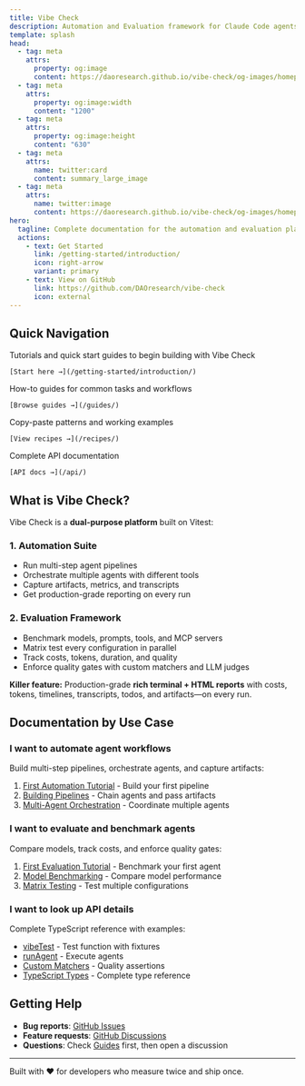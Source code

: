 ```yaml
---
title: Vibe Check
description: Automation and Evaluation framework for Claude Code agents, built on Vitest v3
template: splash
head:
  - tag: meta
    attrs:
      property: og:image
      content: https://daoresearch.github.io/vibe-check/og-images/homepage.png
  - tag: meta
    attrs:
      property: og:image:width
      content: "1200"
  - tag: meta
    attrs:
      property: og:image:height
      content: "630"
  - tag: meta
    attrs:
      name: twitter:card
      content: summary_large_image
  - tag: meta
    attrs:
      name: twitter:image
      content: https://daoresearch.github.io/vibe-check/og-images/homepage.png
hero:
  tagline: Complete documentation for the automation and evaluation platform for Claude Code
  actions:
    - text: Get Started
      link: /getting-started/introduction/
      icon: right-arrow
      variant: primary
    - text: View on GitHub
      link: https://github.com/DAOresearch/vibe-check
      icon: external
---
```



## Quick Navigation

<CardGrid stagger>
  <Card title="🚀 Getting Started" icon="rocket">
    Tutorials and quick start guides to begin building with Vibe Check

    [Start here →](/getting-started/introduction/)
  </Card>

  <Card title="📖 Guides" icon="open-book">
    How-to guides for common tasks and workflows

    [Browse guides →](/guides/)
  </Card>

  <Card title="🧪 Recipes" icon="seti:test-jsx">
    Copy-paste patterns and working examples

    [View recipes →](/recipes/)
  </Card>

  <Card title="📚 API Reference" icon="document">
    Complete API documentation

    [API docs →](/api/)
  </Card>
</CardGrid>

## What is Vibe Check?

Vibe Check is a **dual-purpose platform** built on Vitest:

### 1. Automation Suite
- Run multi-step agent pipelines
- Orchestrate multiple agents with different tools
- Capture artifacts, metrics, and transcripts
- Get production-grade reporting on every run

### 2. Evaluation Framework
- Benchmark models, prompts, tools, and MCP servers
- Matrix test every configuration in parallel
- Track costs, tokens, duration, and quality
- Enforce quality gates with custom matchers and LLM judges

**Killer feature:** Production-grade **rich terminal + HTML reports** with costs, tokens, timelines, transcripts, todos, and artifacts—on every run.

## Documentation by Use Case

### I want to automate agent workflows

Build multi-step pipelines, orchestrate agents, and capture artifacts:

1. [First Automation Tutorial](/getting-started/first-automation/) - Build your first pipeline
2. [Building Pipelines](/guides/automation/pipelines/) - Chain agents and pass artifacts
3. [Multi-Agent Orchestration](/guides/automation/orchestration/) - Coordinate multiple agents

### I want to evaluate and benchmark agents

Compare models, track costs, and enforce quality gates:

1. [First Evaluation Tutorial](/getting-started/first-evaluation/) - Benchmark your first agent
2. [Model Benchmarking](/guides/evaluation/benchmarking/) - Compare model performance
3. [Matrix Testing](/guides/evaluation/matrix-testing/) - Test multiple configurations

### I want to look up API details

Complete TypeScript reference with examples:

- [vibeTest](/api/vibetest/) - Test function with fixtures
- [runAgent](/api/runagent/) - Execute agents
- [Custom Matchers](/api/matchers/) - Quality assertions
- [TypeScript Types](/api/types/) - Complete type reference

## Getting Help

- **Bug reports**: [GitHub Issues](https://github.com/DAOresearch/vibe-check/issues)
- **Feature requests**: [GitHub Discussions](https://github.com/DAOresearch/vibe-check/discussions)
- **Questions**: Check [Guides](/guides/) first, then open a discussion

---

Built with ❤️ for developers who measure twice and ship once.
